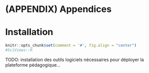 # (APPENDIX) Appendices {-}

# Installation {#installation}

```r
knitr::opts_chunk$set(comment = '#', fig.align = "center")
#SciViews::R
```

TODO: installation des outils logiciels nécessaires pour déployer la plateforme pédagogique...
